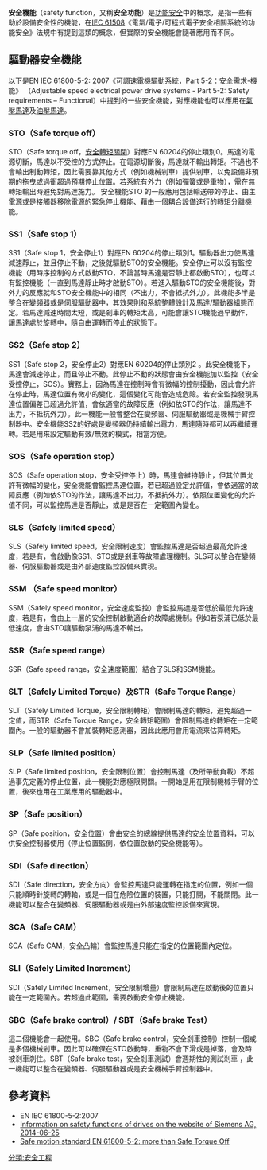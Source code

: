 {{NoteTA|G1=物理學
|1=zh-hans:电动机;zh-hk:摩打;zh-tw:馬達;
}}
'''安全機能'''（safety function，又稱'''安全功能'''）是[[功能安全|功能安全]]中的概念，是指一些有助於設備安全性的機能，在[[IEC_61508|IEC 61508]]《電氣/電子/可程式電子安全相關系統的功能安全》法規中有提到這類的概念，但實際的安全機能會隨著應用而不同。

==驅動器安全機能==
以下是EN IEC 61800-5-2: 2007《可調速電機驅動系統，Part 5-2：安全需求-機能》 （Adjustable speed electrical power drive systems - Part 5-2: Safety requirements – Functional）中提到的一些安全機能，對應機能也可以應用在[[氣壓馬達|氣壓馬達]]及[[油壓馬達|油壓馬達]]。

===STO（Safe torque off）===
STO（Safe torque off，[[安全轉矩關閉|安全轉矩關閉]]）對應EN 60204的停止類別0。馬達的電源切斷，馬達以不受控的方式停止。在電源切斷後，馬達就不輸出轉矩。不過也不會輸出制動轉矩，因此需要靠其他方式（例如機械剎車）提供剎車，以免設備非預期的拖曳或過衝超過預期停止位置。若系統有外力（例如彈簧或是重物），需在無轉矩輸出時避免對馬達施力。
安全機能STO 的一般應用包括輸送帶的停止、由主電源或是接觸器移除電源的緊急停止機能、藉由一個耦合設備進行的轉矩分離機能。

===SS1（Safe stop 1）===
SS1（Safe stop 1，安全停止1）對應EN 60204的停止類別1。驅動器出力使馬達減速靜止，並且停止不動，之後就驅動STO的安全機能。安全停止可以沒有監控機能（用時序控制的方式啟動STO，不論當時馬達是否靜止都啟動STO），也可以有監控機能（一直到馬達靜止時才啟動STO）。若進入驅動STO的安全機能後，對外力的反應就和STO安全機能中的相同（不出力，不會抵抗外力）。此機能多半是整合在[[變頻器|變頻器]]或是[[伺服驅動器|伺服驅動器]]中，其效果則和系統整體設計及馬達/驅動器組態而定。若馬達減速時間太短，或是剎車的轉矩太高，可能會讓STO機能過早動作，讓馬達處於旋轉中，隨自由運轉而停止的狀態下。

===SS2（Safe stop 2）===
SS1（Safe stop 2，安全停止2）對應EN 60204的停止類別2<!--，意思是SS2不能用於緊急機能-->。此安全機能下，馬達會減速停止，而且停止不動。此停止不動的狀態會由安全機能加以監控（安全受控停止，SOS）。實務上，因為馬達在控制時會有微幅的控制擾動，因此會允許在停止時，馬達位置有微小的變化，這個變化可能會造成危險。若安全監控發現馬達位置偏差已超過允許值，會依適當的故障反應（例如依STO的作法，讓馬達不出力，不抵抗外力）。此一機能一般會整合在變頻器、伺服驅動器或是機械手臂控制器中。安全機能SS2的好處是變頻器仍持續輸出電力，馬達隨時都可以再繼續運轉。若是用來設定驅動有效/無效的模式，相當方便。

===SOS（Safe operation stop） ===
SOS（Safe operation stop，安全受控停止）時，馬達會維持靜止，但其位置允許有微幅的變化，安全機能會監控馬達位置，若已超過設定允許值，會依適當的故障反應（例如依STO的作法，讓馬達不出力，不抵抗外力）。依照位置變化的允許值不同，可以監控馬達是否靜止，或是是否在一定範圍內變化。 
===SLS（Safely limited speed）=== 
SLS（Safely limited speed，安全限制速度）會監控馬達是否超過最高允許速度，若是有，會啟動像SS1、STO或是剎車等故障處理機制。SLS可以整合在變頻器、伺服驅動器或是由外部速度監控設備來實現。 
===SSM （Safe speed monitor）===
SSM（Safely speed monitor，安全速度監控）會監控馬達是否低於最低允許速度，若是有，會由上一層的安全控制啟動適合的故障處機制。例如若泵浦已低於最低速度，會由STO讓驅動泵浦的馬達不輸出。 
===SSR（Safe speed range）===
SSR（Safe speed range，安全速度範圍）結合了SLS和SSM機能。 
===SLT（Safely Limited Torque）及STR（Safe Torque Range）===
SLT（Safely Limited Torque，安全限制轉矩）會限制馬達的轉矩，避免超過一定值，而STR（Safe Torque Range，安全轉矩範圍）會限制馬達的轉矩在一定範圍內。一般的驅動器不會加裝轉矩感測器，因此此應用會用電流來估算轉矩。
===SLP（Safe limited position）===
SLP（Safe limited position，安全限制位置）會控制馬達（及所帶動負載）不超過事先定義的停止位置，此一機能對應極限開關。一開始是用在限制機械手臂的位置，後來也用在工業應用的驅動器中。
===SP（Safe position）===
SP（Safe position，安全位置）會由安全的總線提供馬達的安全位置資料，可以供安全控制器使用（停止位置監側，依位置啟動的安全機能等）。 
===SDI（Safe direction）===
SDI（Safe direction，安全方向）會監控馬達只能運轉在指定的位置，例如一個只能順時針旋轉的轉軸，或是一個在危險位置的裝置，只能打開，不能關閉。此一機能可以整合在變頻器、伺服驅動器或是由外部速度監控設備來實現。
===SCA（Safe CAM）===
SCA（Safe CAM，安全凸輪）會監控馬達只能在指定的位置範圍內定位。
===SLI（Safely Limited Increment）===
SDI（Safely Limited Increment，安全限制增量）會限制馬達在啟動後的位置只能在一定範圍內。若超過此範圍，需要啟動安全停止機能。
===SBC（Safe brake control）/ SBT（Safe brake Test）===
這二個機能會一起使用。SBC（Safe brake control，安全剎車控制）控制一個或是多個機械剎車。因此可以確保在STO啟動時，重物不會下滑或是掉落，會及時被剎車剎住。SBT（Safe brake test，安全剎車測試）會週期性的測試剎車<!-- The safety function SBT therefore tests the brake cyclically and / or before releasing the guard locking of a separate protective device with a defined torque. If a slipping of the brake is detected, a suitable fault reaction is initiated (eg approaching a safe position, engaging a support).-->，此一機能可以整合在變頻器、伺服驅動器或是安全機械手臂控制器中。

==參考資料==
* EN IEC 61800-5-2:2007
* [https://web.archive.org/web/20180310132940/http://www.industry.siemens.com/topics/global/en/safety-integrated/machine-safety/product-portfolio/drive-technology/Pages/safety-drives.aspx?tabcardname=functions Information on safety functions of drives on the website of Siemens AG, 2014-06-25] 
* [http://www.machinebuilding.net/ta/t0592.htm Safe motion standard EN 61800-5-2: more than Safe Torque Off] {{Wayback|url=http://www.machinebuilding.net/ta/t0592.htm |date=20180910095844 }}
[[分類:安全工程|分類:安全工程]]